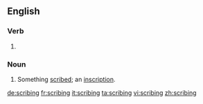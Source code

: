 ==English==

===Verb===
{{head|en|present participle}}

# {{present participle of|scribe|lang=en}}

===Noun===
{{en-noun}}

# {{context|dated|lang=en}} Something [[scribe]]d; an [[inscription]].

[[de:scribing]]
[[fr:scribing]]
[[it:scribing]]
[[ta:scribing]]
[[vi:scribing]]
[[zh:scribing]]